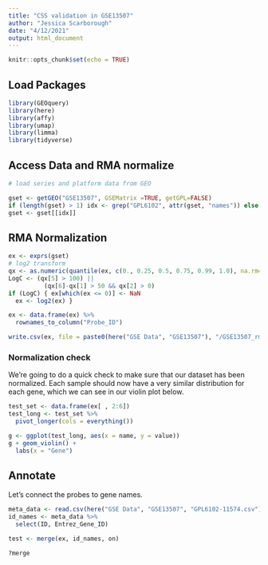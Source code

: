 ```yaml
---
title: "CSS validation in GSE13507"
author: "Jessica Scarborough"
date: "4/12/2021"
output: html_document
---
```


```r
knitr::opts_chunk$set(echo = TRUE)
```

## Load Packages

```r

library(GEOquery)
library(here)
library(affy)
library(umap)
library(limma)
library(tidyverse)

```


## Access Data and RMA normalize

```r

# load series and platform data from GEO

gset <- getGEO("GSE13507", GSEMatrix =TRUE, getGPL=FALSE)
if (length(gset) > 1) idx <- grep("GPL6102", attr(gset, "names")) else idx <- 1
gset <- gset[[idx]]

```


## RMA Normalization

```r

ex <- exprs(gset)
# log2 transform
qx <- as.numeric(quantile(ex, c(0., 0.25, 0.5, 0.75, 0.99, 1.0), na.rm=T))
LogC <- (qx[5] > 100) ||
          (qx[6]-qx[1] > 50 && qx[2] > 0)
if (LogC) { ex[which(ex <= 0)] <- NaN
  ex <- log2(ex) }

ex <- data.frame(ex) %>%
  rownames_to_column("Probe_ID")

write.csv(ex, file = paste0(here("GSE Data", "GSE13507"), "/GSE13507_rma_normalized.csv"))


```


### Normalization check

We're going to do a quick check to make sure that our dataset has been normalized. Each sample should now have a very similar distribution for each gene, which we can see in our violin plot below. 

```r

test_set <- data.frame(ex[ , 2:6])
test_long <- test_set %>% 
  pivot_longer(cols = everything())

g <- ggplot(test_long, aes(x = name, y = value))
g + geom_violin() +
  labs(x = "Gene")

```


## Annotate

Let's connect the probes to gene names.

```r

meta_data <- read.csv(here("GSE Data", "GSE13507", "GPL6102-11574.csv"))
id_names <- meta_data %>%
  select(ID, Entrez_Gene_ID)

test <- merge(ex, id_names, on)

?merge

```